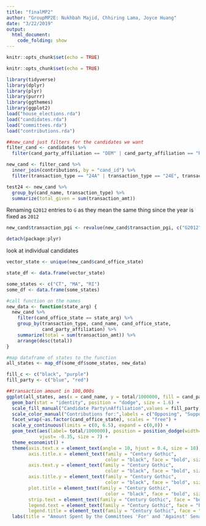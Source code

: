```yaml
---
title: "finalMP2"
author: "GroupMP2E: Nukhbah Majid, Chhiring Lama, Joyce Huang"
date: "3/22/2019"
output: 
  html_document:
    code_folding: show
---
```


```r
knitr::opts_chunk$set(echo = TRUE)
```

```r
knitr::opts_chunk$set(echo = TRUE)
```

```r
library(tidyverse)
library(dplyr)
library(plyr)
library(purrr)
library(ggthemes)
library(ggplot2)
load("house_elections.rda")
load("candidates.rda")
load("committees.rda")
load("contributions.rda")
```


```r
##new_cand just filters for the candidates we want
filter_cand <- candidates %>%
  filter(cand_party_affiliation == "DEM" | cand_party_affiliation == "REP", cand_election_yr == "2012")

new_cand <- filter_cand %>%
  inner_join(contributions, by = "cand_id") %>%
  filter(transaction_type == "24A" | transaction_type == "24E", transaction_pgi == "G" | transaction_pgi == "G2012", cand_office == "S")

test24 <- new_cand %>%
  group_by(cand_name, transaction_type) %>%
  summarize(total_given = sum(transaction_amt))
```

Renaming `G2012` entries to `G` as they mean the same thing since the year is fixed as `2012`

```r
new_cand$transaction_pgi <- revalue(new_cand$transaction_pgi, c("G2012" = "G"))
```

```r
detach(package:plyr)
```


look at individual candidates
```r
vector_state <- unique(new_cand$cand_office_state)

state_df <- data.frame(vector_state)

some_states <- c("CT", "MA", "RI")
some_df <- data.frame(some_states)

#call function on the names
new_data <- function(state_arg) {
  new_cand %>%
    filter(cand_office_state == state_arg) %>%
    group_by(transaction_type, cand_name, cand_office_state,
             cand_party_affiliation) %>%
    summarize(total = sum(transaction_amt)) %>%
    arrange(desc(total))
}

#map dataframe of states to the function
all_states <- map_df(some_df$some_states, new_data)
```

```r
fill_c <- c("black", "purple")
fill_party <- c("blue", "red")

##transaction amount in 100,000s
ggplot(all_states, aes(x = cand_name, y = total/1000000, fill = cand_party_affiliation, color = transaction_type)) +
  geom_bar(stat = "identity", position = "dodge", size = 1.6) +
  scale_fill_manual("Candidate Party\nAffiliation",values = fill_party) +
  scale_color_manual("Contributions for:",labels = c("Opposing", "Supporting"), values = fill_c) +
  facet_wrap(~as.factor(cand_office_state), scales = "free") +
  scale_y_continuous(limits = c(0, 6.5), expand = c(0,0)) +
  geom_text(aes(label= total/1000000), position = position_dodge(width=0.9),
            vjust= -0.35, size = 7) +
  theme_economist() +
  theme(axis.text.x = element_text(angle = 10, hjust = 0.4, size = 18), 
        axis.title.x = element_text(family = "Century Gothic", 
                                    color = "black", face = "bold", size = 24),
        axis.text.y = element_text(family = "Century Gothic", 
                                    color = "black", face = "bold", size = 20), 
        axis.title.y = element_text(family = "Century Gothic", 
                                    color = "black", face = "bold", size = 24),
        plot.title = element_text(family = "Century Gothic", 
                                    color = "black", face = "bold", size = 30),
        strip.text = element_text(family = "Century Gothic", face = "bold", size = 26),
        legend.text = element_text(family = "Century Gothic", face = "bold", size = 24),
        legend.title = element_text(family = "Century Gothic", face = "bold", size = 26)) +
  labs(title = "Amount Spent by the Committees 'For' and 'Against' Senate Candidates in New England\nStates\n", x = "Candidate Name", y = "Amount Contributed (in millions)") 
```
